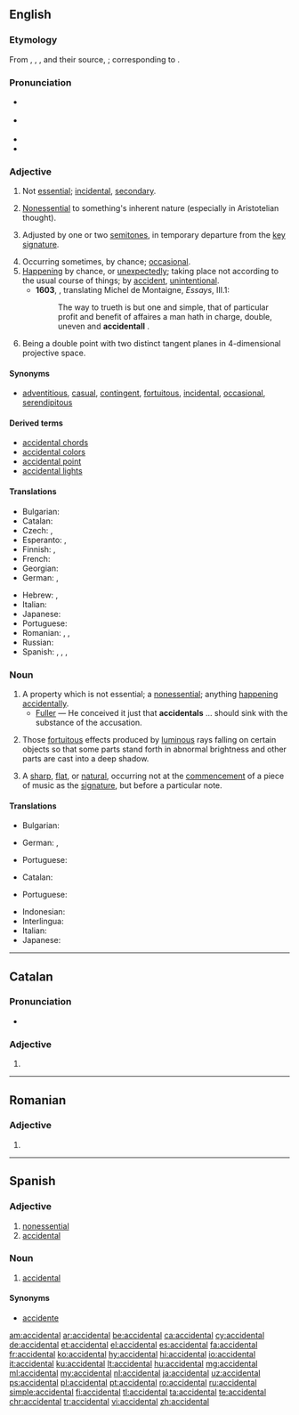 ==English==

===Etymology===
From {{etyl|xno|en}} {{term|accidentel|lang=fro}}, {{etyl|frm|en}} {{term|accidentel|lang=frm}}, {{term|accidental|lang=frm}}, and their source, {{etyl|LL.|en}} {{term|accidentalis|lang=la}}; corresponding to {{suffix|accident|al|lang=en}}.

===Pronunciation===
* {{a|UK}} {{IPA|/aksᵻˈdɛntl̩/|lang=en}}
* {{a|US}} {{IPA|/ˌæk.sə.ˈdɛn.(t)əl/|lang=en}}
* {{audio|en-us-accidental.ogg|Audio (US)|lang=en}}
* {{rhymes|ɛntəl|lang=en}}

===Adjective===
{{en-adj}}

# Not [[essential]]; [[incidental]], [[secondary]]. {{defdate|from 14th c.}}
# {{context|philosophy|lang=en}} [[nonessential|Nonessential]] to something's inherent nature (especially in Aristotelian thought). {{defdate|from 14th c.}}
# {{context|music|lang=en}} Adjusted by one or two [[semitone]]s, in temporary departure from the [[key signature]]. {{defdate|from 16th c.}}
# Occurring sometimes, by chance; [[occasional]]. {{defdate|from 16th c.}}
# [[happening|Happening]] by chance, or [[unexpectedly]]; taking place not according to the usual course of things; by [[accident]], [[unintentional]]. {{defdate|from 16th c.}}
#* '''1603''', {{w|John Florio}}, translating Michel de Montaigne, ''Essays'', III.1:
#*: The way to trueth is but one and simple, that of particular profit and benefit of affaires a man hath in charge, double, uneven and '''accidentall''' {{transterm|fortuite|lang=frm}}.
# {{context|geometry|lang=en}} Being a double point with two distinct tangent planes in 4-dimensional projective space.

====Synonyms====
* [[adventitious]], [[casual]], [[contingent]], [[fortuitous]], [[incidental]], [[occasional]], [[serendipitous]]

====Derived terms====
* [[accidental chords]]
* [[accidental colors]]
* [[accidental point]]
* [[accidental lights]]

====Translations====
{{trans-top|happening by chance}}
* Bulgarian: {{t+|bg|случаен}}
* Catalan: {{t+|ca|accidental|m|f}}
* Czech: {{t|cs|nahodilý}}, {{t+|cs|náhodný}}
* Esperanto: {{t|eo|neatendita}}, {{t|eo|hazarda}}
* Finnish: {{t|fi|sattumanvarainen}}, {{t+|fi|sattumalta}}
* French: {{t+|fr|accidentel}}
* Georgian: {{t|ka|შემთხვევითი|sc=Geor}}
* German: {{t+|de|versehentlich}}, {{t+|de|zufällig}}
{{trans-mid}}
* Hebrew: {{t|he|מקרי|m|tr=miqry|sc=Hebr}}, {{t|he|מקרית|f|tr=miqryt|sc=Hebr}}
* Italian: {{t+|it|accidentale}}
* Japanese: {{t+|ja|偶然|alt=偶然の|tr=ぐうぜん, gūzen no}}
* Portuguese: {{t+|pt|acidental}}
* Romanian: {{t+|ro|accidental|m|n}}, {{t+|ro|întâmplător|m|n}}, {{t|ro|accidentală|f}}
* Russian: {{t+|ru|случа́йный}}
* Spanish: {{t+|es|accidental}}, {{t|es|casual}}, {{t+|es|imprevisto}}, {{t+|es|fortuito}}
{{trans-bottom}}

===Noun===
{{en-noun}}

# A property which is not essential; a [[nonessential]]; anything [[happening]] [[accidentally]].
#* [[Fuller]] — He conceived it just that '''accidentals''' ... should sink with the substance of the accusation.
# {{context|painting|pluralonly|lang=en}} Those [[fortuitous]] effects produced by [[luminous]] rays falling on certain objects so that some parts stand forth in abnormal brightness and other parts are cast into a deep shadow.
# {{context|music|lang=en}} A [[sharp]], [[flat]], or [[natural]], occurring not at the [[commencement]] of a piece of music as the [[signature]], but before a particular note.

====Translations====
{{trans-top|a property which is not essential}}
* Bulgarian: {{t|bg|несъществено качество}}
{{trans-mid}}
* German: {{t+|de|Zufall|m}}, {{t+|de|Versehen|n}}
{{trans-bottom}}

{{trans-top|(in plural, painting)}}
{{trans-mid}}
* Portuguese: {{t+|pt|acidente|m}}
{{trans-bottom}}

{{trans-top|(music)}}
* Catalan: {{t+|ca|accident|m}}
{{trans-mid}}
* Portuguese: {{t+|pt|acidente|m}}
{{trans-bottom}}

{{checktrans-top}}
* Indonesian: {{t+check|id|kebetulan}}
* Interlingua: {{t-check|ia|accidental}}
* Italian: {{t+check|it|accidentale}}
* Japanese: {{t+check|ja|偶然|tr=[[ぐうぜん]], gūzen|sc=Jpan}}
{{trans-bottom}}

----

==Catalan==

===Pronunciation===
* {{rhymes|al|lang=ca}}

===Adjective===
{{ca-adj|mf}}

# {{l|en|accidental}}

----

==Romanian==

===Adjective===
{{ro-adj|mn}}

# {{l|en|accidental}}

----

==Spanish==

===Adjective===
{{es-adj|pl=accidentales}}

# [[nonessential]]
# [[accidental]]

===Noun===
{{es-noun|m|es}}

# {{context|music|lang=es}} [[accidental]]

====Synonyms====
* [[accidente]]

[[am:accidental]]
[[ar:accidental]]
[[be:accidental]]
[[ca:accidental]]
[[cy:accidental]]
[[de:accidental]]
[[et:accidental]]
[[el:accidental]]
[[es:accidental]]
[[fa:accidental]]
[[fr:accidental]]
[[ko:accidental]]
[[hy:accidental]]
[[hi:accidental]]
[[io:accidental]]
[[it:accidental]]
[[ku:accidental]]
[[lt:accidental]]
[[hu:accidental]]
[[mg:accidental]]
[[ml:accidental]]
[[my:accidental]]
[[nl:accidental]]
[[ja:accidental]]
[[uz:accidental]]
[[ps:accidental]]
[[pl:accidental]]
[[pt:accidental]]
[[ro:accidental]]
[[ru:accidental]]
[[simple:accidental]]
[[fi:accidental]]
[[tl:accidental]]
[[ta:accidental]]
[[te:accidental]]
[[chr:accidental]]
[[tr:accidental]]
[[vi:accidental]]
[[zh:accidental]]